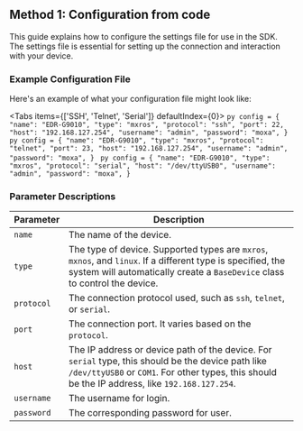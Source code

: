 ## Method 1: Configuration from code

This guide explains how to configure the settings file for use in the SDK. The settings file is essential for setting up the connection and interaction with your device.

### Example Configuration File

Here's an example of what your configuration file might look like:

<Tabs items={['SSH', 'Telnet', 'Serial']} defaultIndex={0}>
  <Tab>
    ```py
    config = {
      "name": "EDR-G9010",
      "type": "mxros",
      "protocol": "ssh",
      "port": 22,
      "host": "192.168.127.254",
      "username": "admin",
      "password": "moxa",
}
    ```
  </Tab>
  <Tab>
    ```py
    config = {
      "name": "EDR-G9010",
      "type": "mxros",
      "protocol": "telnet",
      "port": 23,
      "host": "192.168.127.254",
      "username": "admin",
      "password": "moxa",
}
    ```
  </Tab>
  <Tab>
    ```py
    config = {
      "name": "EDR-G9010",
      "type": "mxros",
      "protocol": "serial",
      "host": "/dev/ttyUSB0",
      "username": "admin",
      "password": "moxa",
}
    ```
  </Tab>
</Tabs>

### Parameter Descriptions

| Parameter | Description |
|-----------|-------------|
| `name`    | The name of the device. |
| `type`    | The type of device. Supported types are `mxros`, `mxnos`, and `linux`. If a different type is specified, the system will automatically create a `BaseDevice` class to control the device. |
| `protocol`| The connection protocol used, such as `ssh`, `telnet`, or `serial`. |
| `port`    |  The connection port. It varies based on the `protocol`. |
| `host`    | The IP address or device path of the device. For `serial` type, this should be the device path like `/dev/ttyUSB0` or `COM1`. For other types, this should be the IP address, like `192.168.127.254`. |
| `username`| The username for login. |
| `password`| The corresponding password for user. |


